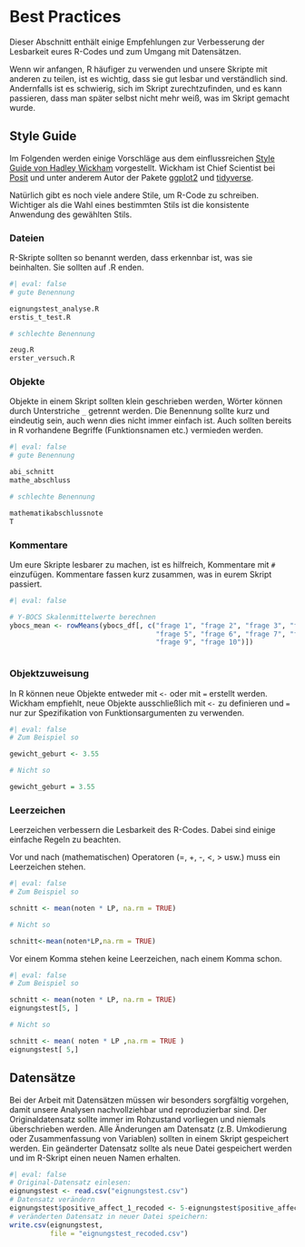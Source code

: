 # Best Practices

Dieser Abschnitt enthält einige Empfehlungen zur Verbesserung der Lesbarkeit eures R-Codes und zum Umgang mit Datensätzen.

Wenn wir anfangen, R häufiger zu verwenden und unsere Skripte mit anderen zu teilen, ist es wichtig, dass sie gut lesbar und verständlich sind. Andernfalls ist es schwierig, sich im Skript zurechtzufinden, und es kann passieren, dass man später selbst nicht mehr weiß, was im Skript gemacht wurde.


## Style Guide

Im Folgenden werden einige Vorschläge aus dem einflussreichen [Style Guide von Hadley Wickham](http://adv-r.had.co.nz/Style.html) vorgestellt. Wickham ist Chief Scientist bei [Posit](https://posit.co/) und unter anderem Autor der Pakete [ggplot2](https://cran.r-project.org/web/packages/ggplot2/index.html) und [tidyverse](http://cran.nexr.com/web/packages/tidyverse/index.html).

Natürlich gibt es noch viele andere Stile, um R-Code zu schreiben. Wichtiger als die Wahl eines bestimmten Stils ist die konsistente Anwendung des gewählten Stils.


### Dateien

R-Skripte sollten so benannt werden, dass erkennbar ist, was sie beinhalten. Sie sollten auf .R enden.

```r
#| eval: false
# gute Benennung

eignungstest_analyse.R
erstis_t_test.R

# schlechte Benennung

zeug.R
erster_versuch.R

```


### Objekte

Objekte in einem Skript sollten klein geschrieben werden, Wörter können durch Unterstriche `_` getrennt werden. Die Benennung sollte kurz und eindeutig sein, auch wenn dies nicht immer einfach ist. Auch sollten bereits in R vorhandene Begriffe (Funktionsnamen etc.) vermieden werden.

```r
#| eval: false
# gute Benennung

abi_schnitt 
mathe_abschluss

# schlechte Benennung

mathematikabschlussnote
T

```


### Kommentare

Um eure Skripte lesbarer zu machen, ist es hilfreich, Kommentare mit `#` einzufügen. Kommentare fassen kurz zusammen, was in eurem Skript passiert. 

```r
#| eval: false

# Y-BOCS Skalenmittelwerte berechnen
ybocs_mean <- rowMeans(ybocs_df[, c("frage 1", "frage 2", "frage 3", "frage 4",
                                    "frage 5", "frage 6", "frage 7", "frage 8",
                                    "frage 9", "frage 10")])



```


### Objektzuweisung

In R können neue Objekte entweder mit `<-` oder mit `=` erstellt werden. Wickham empfiehlt, neue Objekte ausschließlich mit `<-` zu definieren und `=` nur zur Spezifikation von Funktionsargumenten zu verwenden.

```r
#| eval: false
# Zum Beispiel so

gewicht_geburt <- 3.55

# Nicht so

gewicht_geburt = 3.55

```


### Leerzeichen

Leerzeichen verbessern die Lesbarkeit des R-Codes. Dabei sind einige einfache Regeln zu beachten.

Vor und nach (mathematischen) Operatoren (=, +, -, <, > usw.) muss ein Leerzeichen stehen.

```r
#| eval: false
# Zum Beispiel so

schnitt <- mean(noten * LP, na.rm = TRUE)

# Nicht so

schnitt<-mean(noten*LP,na.rm = TRUE)

```

Vor einem Komma stehen keine Leerzeichen, nach einem Komma schon.

```r
#| eval: false
# Zum Beispiel so

schnitt <- mean(noten * LP, na.rm = TRUE)
eignungstest[5, ]

# Nicht so

schnitt <- mean( noten * LP ,na.rm = TRUE )
eignungstest[ 5,]

```


## Datensätze

Bei der Arbeit mit Datensätzen müssen wir besonders sorgfältig vorgehen, damit unsere Analysen nachvollziehbar und reproduzierbar sind. Der Originaldatensatz sollte immer im Rohzustand vorliegen und niemals überschrieben werden. Alle Änderungen am Datensatz (z.B. Umkodierung oder Zusammenfassung von Variablen) sollten in einem Skript gespeichert werden. Ein geänderter Datensatz sollte als neue Datei gespeichert werden und im R-Skript einen neuen Namen erhalten.

```r
#| eval: false
# Original-Datensatz einlesen:
eignungstest <- read.csv("eignungstest.csv")
# Datensatz verändern
eignungstest$positive_affect_1_recoded <- 5-eignungstest$positive_affect
# veränderten Datensatz in neuer Datei speichern:
write.csv(eignungstest, 
          file = "eignungstest_recoded.csv")
```

